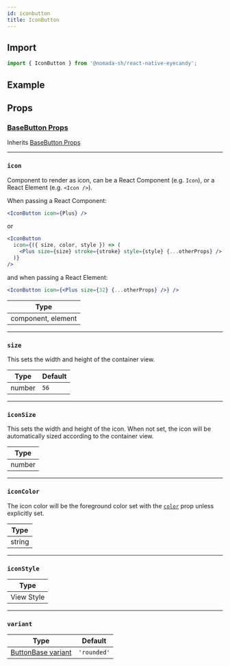 ```yaml
---
id: iconbutton
title: IconButton
---
```


## Import

```jsx
import { IconButton } from '@nomada-sh/react-native-eyecandy';
```

## Example

## Props

### [BaseButton Props](buttonbase#props)

Inherits [BaseButton Props](buttonbase#props)

---

### `icon`

Component to render as icon, can be a React Component (e.g. `Icon`), or a React Element (e.g. `<Icon />`).

When passing a React Component:

```jsx
<IconButton icon={Plus} />
```

or

```jsx
<IconButton
  icon={({ size, color, style }) => (
    <Plus size={size} stroke={stroke} style={style} {...otherProps} />
  )}
/>
```

and when passing a React Element:

```jsx
<IconButton icon={<Plus size={32} {...otherProps} />} />
```

| Type               |
| ------------------ |
| component, element |

---

### `size`

This sets the width and height of the container view.

| Type   | Default |
| ------ | ------- |
| number | `56`    |

---

### `iconSize`

This sets the width and height of the icon. When not set, the icon will be automatically sized according to the container view.

| Type   |
| ------ |
| number |

---

### `iconColor`

The icon color will be the foreground color set with the [`color`](buttonbase#color) prop unless explicitly set.

| Type   |
| ------ |
| string |

---

### `iconStyle`

| Type       |
| ---------- |
| View Style |

---

### `variant`

| Type                                     | Default     |
| ---------------------------------------- | ----------- |
| [ButtonBase variant](buttonbase#variant) | `'rounded'` |
